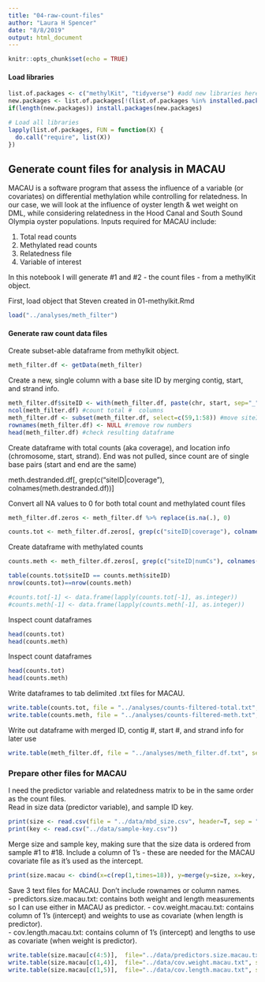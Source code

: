 ```yaml
---
title: "04-raw-count-files"
author: "Laura H Spencer"
date: "8/8/2019"
output: html_document
---
```


```r
knitr::opts_chunk$set(echo = TRUE)
```


#### Load libraries 

```r
list.of.packages <- c("methylKit", "tidyverse") #add new libraries here 
new.packages <- list.of.packages[!(list.of.packages %in% installed.packages()[,"Package"])]
if(length(new.packages)) install.packages(new.packages)

# Load all libraries 
lapply(list.of.packages, FUN = function(X) {
  do.call("require", list(X)) 
})
```

## Generate count files for analysis in MACAU 

MACAU is a software program that assess the influence of a variable (or covariates) on differential methylation while controlling for relatedness. In our case, we will look at the influence of oyster length & wet weight on DML, while considering relatedness in the  Hood Canal and South Sound Olympia oyster populations. Inputs required for MACAU include: 

  1) Total read counts
  2) Methylated read counts 
  3) Relatedness file 
  4) Variable of interest 
  
In  this notebook I will generate #1 and  #2 - the count files - from a methylKit object. 

First, load object that Steven created in 01-methylkit.Rmd 

```r
load("../analyses/meth_filter")
```

#### Generate raw count data  files 

Create subset-able dataframe from methylkit object. 

```r
meth_filter.df <- getData(meth_filter)
```

Create a new, single column with a base site ID by merging contig, start, and strand info. 

```r
meth_filter.df$siteID <- with(meth_filter.df, paste(chr, start, sep="_"))  #merge id columns into 1
ncol(meth_filter.df) #count total #  columns 
meth_filter.df <- subset(meth_filter.df, select=c(59,1:58)) #move siteID to first  column
rownames(meth_filter.df) <- NULL #remove row numbers 
head(meth_filter.df) #check resulting dataframe 
```

Create dataframe with total counts (aka coverage), and location info (chromosome, start, strand). End was not pulled, since count are of single base pairs (start and end are the same)

meth.destranded.df[, grep(c("siteID|coverage"), colnames(meth.destranded.df))]


Convert all NA values to 0 for both total count and methylated count files 

```r
meth_filter.df.zeros <- meth_filter.df %>% replace(is.na(.), 0)
```


```r
counts.tot <- meth_filter.df.zeros[, grep(c("siteID|coverage"), colnames(meth_filter.df.zeros))]
```

Create dataframe with methylated counts  

```r
counts.meth <- meth_filter.df.zeros[, grep(c("siteID|numCs"), colnames(meth_filter.df.zeros))]

table(counts.tot$siteID == counts.meth$siteID)
nrow(counts.tot)==nrow(counts.meth)

#counts.tot[-1] <- data.frame(lapply(counts.tot[-1], as.integer))
#counts.meth[-1] <- data.frame(lapply(counts.meth[-1], as.integer))
```

Inspect count dataframes  

```r
head(counts.tot)
head(counts.meth)
```

Inspect count dataframes  

```r
head(counts.tot)
head(counts.meth)
```

Write dataframes to tab delimited .txt files for MACAU. 

```r
write.table(counts.tot, file = "../analyses/counts-filtered-total.txt", sep = "\t", row.names = FALSE,  quote = FALSE)
write.table(counts.meth, file = "../analyses/counts-filtered-meth.txt", sep = "\t", row.names = FALSE,  quote = FALSE)
```

Write out dataframe with merged  ID, contig #, start #, and strand info for later use 

```r
write.table(meth_filter.df, file = "../analyses/meth_filter.df.txt", sep = "\t", row.names = FALSE,  quote = FALSE)
```

### Prepare other files for MACAU

I need the predictor variable and  relatedness matrix to be in the same order as the count files.  
Read in size data (predictor variable), and sample ID key. 
```r
print(size <- read.csv(file = "../data/mbd_size.csv", header=T, sep = "\t"))
print(key <- read.csv("../data/sample-key.csv"))
```

Merge size and sample key, making sure that the size data is ordered from sample #1 to #18. Include a  column of 1's - these are needed for the MACAU covariate file as it's used as the intercept. 
```r
print(size.macau <- cbind(x=c(rep(1,times=18)), y=merge(y=size, x=key, by.y="Sample", by.x="SAMPLE")))
```

Save 3 text files for MACAU. Don't include rownames or column names.  
- predictors.size.macau.txt: contains both weight and length measurements so I can use either in MACAU as predictor. 
- cov.weight.macau.txt: contains column of 1's (intercept) and weights to use as covariate (when length is predictor).  
- cov.length.macau.txt: contains column of 1's (intercept) and lengths to use as covariate (when weight is predictor).  

```r
write.table(size.macau[c(4:5)],  file="../data/predictors.size.macau.txt", sep="\t", row.names = FALSE, col.names = FALSE)
write.table(size.macau[c(1,4)],  file="../data/cov.weight.macau.txt", sep="\t", row.names = FALSE, col.names = FALSE)
write.table(size.macau[c(1,5)],  file="../data/cov.length.macau.txt", sep="\t", row.names = FALSE, col.names = FALSE)
```


